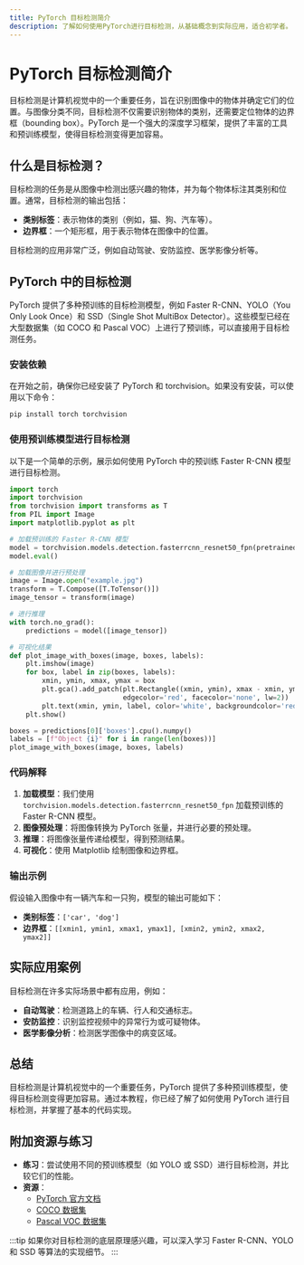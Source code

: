 ```yaml
---
title: PyTorch 目标检测简介
description: 了解如何使用PyTorch进行目标检测，从基础概念到实际应用，适合初学者。
---
```


# PyTorch 目标检测简介

目标检测是计算机视觉中的一个重要任务，旨在识别图像中的物体并确定它们的位置。与图像分类不同，目标检测不仅需要识别物体的类别，还需要定位物体的边界框（bounding box）。PyTorch 是一个强大的深度学习框架，提供了丰富的工具和预训练模型，使得目标检测变得更加容易。

## 什么是目标检测？

目标检测的任务是从图像中检测出感兴趣的物体，并为每个物体标注其类别和位置。通常，目标检测的输出包括：

- **类别标签**：表示物体的类别（例如，猫、狗、汽车等）。
- **边界框**：一个矩形框，用于表示物体在图像中的位置。

目标检测的应用非常广泛，例如自动驾驶、安防监控、医学影像分析等。

## PyTorch 中的目标检测

PyTorch 提供了多种预训练的目标检测模型，例如 Faster R-CNN、YOLO（You Only Look Once）和 SSD（Single Shot MultiBox Detector）。这些模型已经在大型数据集（如 COCO 和 Pascal VOC）上进行了预训练，可以直接用于目标检测任务。

### 安装依赖

在开始之前，确保你已经安装了 PyTorch 和 torchvision。如果没有安装，可以使用以下命令：

```bash
pip install torch torchvision
```

### 使用预训练模型进行目标检测

以下是一个简单的示例，展示如何使用 PyTorch 中的预训练 Faster R-CNN 模型进行目标检测。

```python
import torch
import torchvision
from torchvision import transforms as T
from PIL import Image
import matplotlib.pyplot as plt

# 加载预训练的 Faster R-CNN 模型
model = torchvision.models.detection.fasterrcnn_resnet50_fpn(pretrained=True)
model.eval()

# 加载图像并进行预处理
image = Image.open("example.jpg")
transform = T.Compose([T.ToTensor()])
image_tensor = transform(image)

# 进行推理
with torch.no_grad():
    predictions = model([image_tensor])

# 可视化结果
def plot_image_with_boxes(image, boxes, labels):
    plt.imshow(image)
    for box, label in zip(boxes, labels):
        xmin, ymin, xmax, ymax = box
        plt.gca().add_patch(plt.Rectangle((xmin, ymin), xmax - xmin, ymax - ymin, 
                            edgecolor='red', facecolor='none', lw=2))
        plt.text(xmin, ymin, label, color='white', backgroundcolor='red', fontsize=12)
    plt.show()

boxes = predictions[0]['boxes'].cpu().numpy()
labels = [f"Object {i}" for i in range(len(boxes))]
plot_image_with_boxes(image, boxes, labels)
```

### 代码解释

1. **加载模型**：我们使用 `torchvision.models.detection.fasterrcnn_resnet50_fpn` 加载预训练的 Faster R-CNN 模型。
2. **图像预处理**：将图像转换为 PyTorch 张量，并进行必要的预处理。
3. **推理**：将图像张量传递给模型，得到预测结果。
4. **可视化**：使用 Matplotlib 绘制图像和边界框。

### 输出示例

假设输入图像中有一辆汽车和一只狗，模型的输出可能如下：

- **类别标签**：`['car', 'dog']`
- **边界框**：`[[xmin1, ymin1, xmax1, ymax1], [xmin2, ymin2, xmax2, ymax2]]`

## 实际应用案例

目标检测在许多实际场景中都有应用，例如：

- **自动驾驶**：检测道路上的车辆、行人和交通标志。
- **安防监控**：识别监控视频中的异常行为或可疑物体。
- **医学影像分析**：检测医学图像中的病变区域。

## 总结

目标检测是计算机视觉中的一个重要任务，PyTorch 提供了多种预训练模型，使得目标检测变得更加容易。通过本教程，你已经了解了如何使用 PyTorch 进行目标检测，并掌握了基本的代码实现。

## 附加资源与练习

- **练习**：尝试使用不同的预训练模型（如 YOLO 或 SSD）进行目标检测，并比较它们的性能。
- **资源**：
  - [PyTorch 官方文档](https://pytorch.org/docs/stable/index.html)
  - [COCO 数据集](https://cocodataset.org/#home)
  - [Pascal VOC 数据集](http://host.robots.ox.ac.uk/pascal/VOC/)

:::tip
如果你对目标检测的底层原理感兴趣，可以深入学习 Faster R-CNN、YOLO 和 SSD 等算法的实现细节。
:::